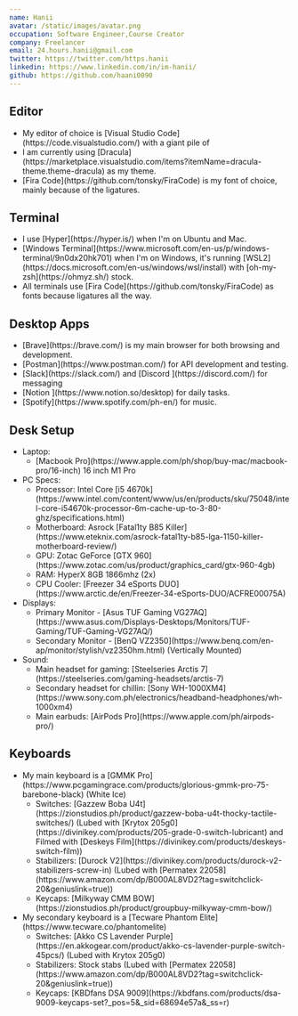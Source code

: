 ```yaml
---
name: Hanii
avatar: /static/images/avatar.png
occupation: Software Engineer,Course Creator
company: Freelancer
email: 24.hours.hanii@gmail.com
twitter: https://twitter.com/https.hanii
linkedin: https://www.linkedin.com/in/im-hanii/
github: https://github.com/haani0090
---
```


## Editor

<ul>
  <li>
    My editor of choice is [Visual Studio Code](https://code.visualstudio.com/) with a giant pile of
  </li>
  <li>
    I am currently using
    [Dracula](https://marketplace.visualstudio.com/items?itemName=dracula-theme.theme-dracula) as my
    theme.
  </li>
  <li>
    [Fira Code](https://github.com/tonsky/FiraCode) is my font of choice, mainly because of the
    ligatures.
  </li>
</ul>

## Terminal

<ul>
  <li>I use [Hyper](https://hyper.is/) when I'm on Ubuntu and Mac.</li>
  <li>
    [Windows Terminal](https://www.microsoft.com/en-us/p/windows-terminal/9n0dx20hk701) when I'm on
    Windows, it's running [WSL2](https://docs.microsoft.com/en-us/windows/wsl/install) with
    [oh-my-zsh](https://ohmyz.sh/) stock.
  </li>
  <li>
    All terminals use [Fira Code](https://github.com/tonsky/FiraCode) as fonts because ligatures all
    the way.
  </li>
</ul>

## Desktop Apps

<ul>
  <li>[Brave](https://brave.com/) is my main browser for both browsing and development.</li>
  <li>[Postman](https://www.postman.com/) for API development and testing.</li>

  <li>[Slack](https://slack.com/) and [Discord ](https://discord.com/) for messaging</li>
  <li>[Notion ](https://www.notion.so/desktop) for daily tasks.</li>
  <li>[Spotify](https://www.spotify.com/ph-en/) for music.</li>
</ul>

## Desk Setup

<ul>
  <li>
    Laptop:
    <ul>
      <li>
        [Macbook Pro](https://www.apple.com/ph/shop/buy-mac/macbook-pro/16-inch) 16 inch M1 Pro
      </li>
    </ul>
  </li>
  <li>
    PC Specs:
    <ul>
      <li>
        Processor: Intel Core [i5
        4670k](https://www.intel.com/content/www/us/en/products/sku/75048/intel-core-i54670k-processor-6m-cache-up-to-3-80-ghz/specifications.html)
      </li>
      <li>
        Motherboard: Asrock [Fatal1ty B85
        Killer](https://www.eteknix.com/asrock-fatal1ty-b85-lga-1150-killer-motherboard-review/)
      </li>
      <li>
        GPU: Zotac GeForce [GTX 960](https://www.zotac.com/us/product/graphics_card/gtx-960-4gb)
      </li>
      <li>RAM: HyperX 8GB 1866mhz (2x)</li>
      <li>
        CPU Cooler: [Freezer 34 eSports
        DUO](https://www.arctic.de/en/Freezer-34-eSports-DUO/ACFRE00075A)
      </li>
    </ul>
  </li>
  <li>
    Displays:
    <ul>
      <li>
        Primary Monitor - [Asus TUF Gaming
        VG27AQ](https://www.asus.com/Displays-Desktops/Monitors/TUF-Gaming/TUF-Gaming-VG27AQ/)
      </li>
      <li>
        Secondary Monitor - [BenQ VZ2350](https://www.benq.com/en-ap/monitor/stylish/vz2350hm.html)
        (Vertically Mounted)
      </li>
    </ul>
  </li>
  <li>
    Sound:
    <ul>
      <li>
        Main headset for gaming: [Steelseries Arctis
        7](https://steelseries.com/gaming-headsets/arctis-7)
      </li>
      <li>
        Secondary headset for chillin: [Sony
        WH-1000XM4](https://www.sony.com.ph/electronics/headband-headphones/wh-1000xm4)
      </li>
      <li>Main earbuds: [AirPods Pro](https://www.apple.com/ph/airpods-pro/)</li>
    </ul>
  </li>
</ul>

## Keyboards

<ul>
  <li>
    My main keyboard is a [GMMK
    Pro](https://www.pcgamingrace.com/products/glorious-gmmk-pro-75-barebone-black) (White Ice)
    <ul>
      <li>
        Switches: [Gazzew Boba
        U4t](https://zionstudios.ph/product/gazzew-boba-u4t-thocky-tactile-switches/) (Lubed with
        [Krytox 205g0](https://divinikey.com/products/205-grade-0-switch-lubricant) and Filmed with
        [Deskeys Film](https://divinikey.com/products/deskeys-switch-film))
      </li>
      <li>
        Stabilizers: [Durock V2](https://divinikey.com/products/durock-v2-stabilizers-screw-in)
        (Lubed with [Permatex
        22058](https://www.amazon.com/dp/B000AL8VD2?tag=switchclick-20&geniuslink=true))
      </li>
      <li>
        Keycaps: [Milkyway CMM BOW](https://zionstudios.ph/product/groupbuy-milkyway-cmm-bow/)
      </li>
    </ul>
  </li>
  <li>
    My secondary keyboard is a [Tecware Phantom Elite](https://www.tecware.co/phantomelite)
    <ul>
      <li>
        Switches: [Akko CS Lavender
        Purple](https://en.akkogear.com/product/akko-cs-lavender-purple-switch-45pcs/) (Lubed with
        Krytox 205g0)
      </li>
      <li>
        Stabilizers: Stock stabs (Lubed with [Permatex
        22058](https://www.amazon.com/dp/B000AL8VD2?tag=switchclick-20&geniuslink=true))
      </li>
      <li>
        Keycaps: [KBDfans DSA
        9009](https://kbdfans.com/products/dsa-9009-keycaps-set?_pos=5&_sid=68694e57a&_ss=r)
      </li>
    </ul>
  </li>
</ul>

